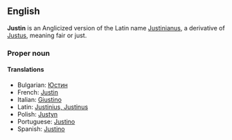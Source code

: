 ==English==
'''Justin''' is an Anglicized version of the Latin name [[Justinianus]], a derivative of [[Justus]], meaning fair or just.
===Proper noun===
====Translations====
*Bulgarian: [[Юстин]]
*French: [[Justin]]
*Italian: [[Giustino]]
*Latin: [[Justinius, Justinus]]
*Polish: [[Justyn]]
*Portuguese: [[Justino]]
*Spanish: [[Justino]]